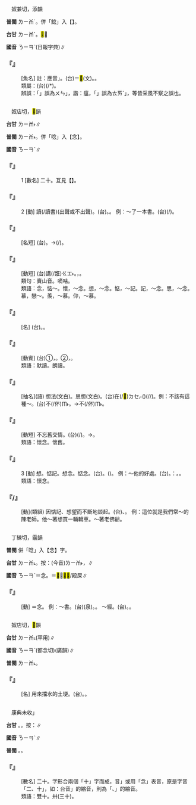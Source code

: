 
=={{ruby|鯰|ㄋㄧㄢˋ}}==

　奴兼切，添韻

'''普閩''' <rt>ㄌㄧㆰˊ</rt>。併「鯰」入【{{ruby|<mark>&#xffdae;</mark>|ㄋㄧㄢˊ}}】。

'''台甘''' <rt>ㄌㄧㆰˊ</rt>。<mark>&#xffdae;</mark>∥

'''國音''' <rt>ㄋㄧㄢˋ</rt>(日報字典)∥

    

==='''『{{ruby|鯰|ㄋㄧㄢˋ}}』'''===
: [魚名] 註：應音{{ruby|「|ㄋㄧㄢˊ}}」。(台){{ruby|鯰|ㄌㄧㆰˊ}}＝<mark>&#xffdae;</mark>(文)。{{ruby|塗|ㄊㆦˊ}}{{ruby|虱|ㄙㄚㆵ}}{{ruby|之|ㄐㄧ}}{{ruby|類|ㄌㄨㄧ˫}}。
:類屬：(台){{ruby|土|ㄊㆦˊ}}{{ruby|鰍|ㄌㄧㄨ}}(/{{ruby|塗|ㄊㆦˊ}}{{ruby|鰡|ㄌㄧㄨ}}*)。
:
:辨誤：「{{ruby|魚|ㄏㄧˊ}}{{ruby|塭|ㄨㄣ˪}}」誤為{{ruby|「|ㄏㄧˊ}}<rt>ㄨㄣ</rt>」，諧：瘟，「{{ruby|風|ㄏㆲ}}{{ruby|颱|ㄊㄞ}}」誤為{{ruby|「|ㄏㆲ}}<rt>ㄊㄞˊ</rt>」，等皆采風不察之誤也。
:
    

=={{ruby|念|ㄋㄧㄢˋ}}==

　奴店切，<mark>&#xf96d9;</mark>韻

'''台甘''' <rt>ㄌㄧㆰ˫</rt>∥

'''普閩''' <rt>ㄌㄧㆰ˫</rt>。併「唸」入【念】。

'''國音''' <rt>ㄋㄧㄢˋ</rt>∥

    

==='''『{{ruby|念|ㄋㄧㄢˋ}}』'''===
:1  [數名] 二十。互見【{{ruby|廾|ㄋㄧㄢˋ}}】。
    

==='''『{{ruby|念|ㄋㄧㄢˋ}}』'''===
:2  [動] 讀(/讀書)(出聲或不出聲)。(台){{ruby|念|ㄌㄧㆰ˫}}。{{ruby|讀|ㄊㄚㆶ ͘}}。 例：～了一本書。(台){{ruby|讀|ㄊㄚㆶ ͘}}{{ruby|完|ㄨㄢˊ}}(/{{ruby|了|ㄌㄧㄠˋ}}){{ruby|一|ㄐㄧㆵ ͘}}{{ruby|本|ㄅㄨㄣˋ}}{{ruby|冊|ㄘㆤㆷ}}。
    

==='''『{{ruby|念|ㄋㄧㄢˋ}}{{ruby|想|ㄒㄧㄤˇ}}{{ruby|兒|ㄦ}}』'''===
: [名短] (台){{ruby|記|ㄍㄧ˪}}{{ruby|念|ㄌㄧㆰ˫}}。→{{ruby|記|ㄍㄧ˪}}{{ruby|念|ㄌㄧㆰ˫}}{{ruby|品|ㄆㄧㄣˋ}}(/{{ruby|物|ㄇㄧㆷ ͘/ㄇㆭㆷ ͘}})。
    

==='''『{{ruby|念|ㄋㄧㄢˋ}}{{ruby|秧|ㄧㄤ}}{{ruby|兒|ㄦ}}』'''===
: [動短] (台){{ruby|念|ㄌㄧㆰ˫}}講(/誑)<rt>ㄍㆲ˫</rt>。{{ruby|無|ㆠㄜˊ}}{{ruby|直|ㄉㄧㆵ ͘}}{{ruby|接|ㄐㄧㄚㆴ}}{{ruby|講|ㄍㆲˋ}}，{{ruby|但|ㄉㄢ˫}}{{ruby|念|ㄌㄧㆰ˫}}{{ruby|<mark>&#xffa49;</mark>|ㆠㆤㆷ/ㆠㄨㆤㆷ}}{{ruby|付|ㄏㆦ˫}}{{ruby|人|·ㄌㄤˊ}}{{ruby|聽|ㄊㄧㆩ}}{{ruby|見|ㄍㆪ˪}}。
:類句：賣山音。嘀咕。
:
:類語：念，惦～。懷，～念。想，～念。惦，～記。記，～念。思，～念。慕，戀～。羨，～慕。仰，～慕。
:
    

==='''『{{ruby|念|ㄋㄧㄢˋ}}{{ruby|珠|ㄓㄨ}}』'''===
: [名] (台){{ruby|念|ㄌㄧㆰ˫}}{{ruby|珠|ㄗㄨ}}。{{ruby|素|ㄙㆦ˪}}{{ruby|珠|ㄗㄨ}}。
    

==='''『{{ruby|念|ㄋㄧㄢˋ}}{{ruby|書|ㄕㄨ}}』'''===
: [動賓] (台)①{{ruby|讀|ㄊㄚㆶ ͘}}{{ruby|策|ㄘㆤㆷ}}，{{ruby|念|ㄌㄧㆰ˫}}{{ruby|出|ㄘㄨㆵ}}{{ruby|聲|ㄒㄧㆩ}}。②{{ruby|讀|ㄊㄚㆶ ͘}}{{ruby|策|ㄘㆤㆷ}}，{{ruby|做|ㄗㄨㆤ˪/ㄗㄜ˪}}{{ruby|學|ㄏㄚㆶ ͘}}{{ruby|問|ㆠㄨㄣ˫}}。
:類語：默讀。朗讀。
:
    

==='''『{{ruby|念|ㄋㄧㄢˋ}}{{ruby|頭|·ㄊㄡˊ}}』'''===
: [抽名](語) 想法(文白)。思想(文白)。(台){{ruby|心|ㄒㄧㆬ}}{{ruby|肝|ㄍㄨㆩ}}{{ruby|內|ㄌㄞ˫}}在(/<mark>&#xf9549;</mark>)<rt>ㄉㆤㆷ</rt>{{ruby|想|ㄒㄧㆧ˫/ㄒㄧㆫ˫}}{{ruby|起|ㄎㄧˋ}}{{ruby|丌|ㆤ}}{{ruby|一|ㄐㄧㆵ ͘}}{{ruby|種|ㄐㄧㆲˋ}}{{ruby|想|ㄒㄧㆫ˫/ㄒㄧㆧ˫}}{{ruby|法|ㄏㄨㄚㆵ}}({{ruby|複|ㄏㆦㆶ}}{{ruby|雜|ㄗㄚㆴ ͘}}{{ruby|化|ㄏㄨㄚ˪}}){{ruby|著|ㄉㄧㄜㆷ}}(/{{ruby|就|ㄐㄧㄨ˫}}/{{ruby|都|ㄉㄜ˫}}){{ruby|是|ㄒㄧ˫}}{{ruby|思|ㄙㄨ}}{{ruby|想|ㄒㄧㆲˋ}}。例：不該有這種～。(台)不(/伓)<rt>ㆬ˫</rt>{{ruby|通|ㄊㄤ}}{{ruby|有|ㄨ˫}}{{ruby|<mark>&#xf8fbe;</mark>|ㄏㄧㆵ}}{{ruby|款|ㄎㄨㄢˋ}}{{ruby|丌|ㆤ}}{{ruby|想|ㄒㄧㆧ˫/ㄒㄧㆫ˫}}{{ruby|法|ㄏㄨㄚㆵ}}。→{{ruby|千|ㄑㄧㄢ}}{{ruby|萬|ㆠㄢ˫}}不(/伓)<rt>ㆬ˫</rt>{{ruby|通|ㄊㄤ}}{{ruby|按|ㄢ˪}}{{ruby|<mark>&#xf9651;</mark>|ㄋㆤ}}{{ruby|想|ㄒㄧㆫ˫/ㄒㄧㆧ˫}}。
    

==='''『{{ruby|念|ㄋㄧㄢˋ}}{{ruby|舊|ㄐㄧㄡˋ}}』'''===
: [動短] 不忘舊交情。(台){{ruby|數|ㄒㄧㄠ˪}}{{ruby|念|ㄌㄧㆰ˫}}{{ruby|古|ㄍㆦˋ}}{{ruby|早|ㄗㄚˋ}}({{ruby|丌|ㆤ}}{{ruby|朋|ㄅㄧㄥˊ}}{{ruby|友|ㄧㄨˋ}}/{{ruby|友|ㄧㄨˋ}}{{ruby|情|ㄐㄧㄥˊ}})。→{{ruby|有|ㄨ˫}}{{ruby|朋|ㄅㄧㄥˊ}}{{ruby|友|ㄧㄨˋ}}{{ruby|情|ㄐㄧㄥˊ}}。
:類語：懷念。懷舊。
:
    

==='''『{{ruby|念|ㄋㄧㄢˋ}}』'''===
:3  [動] 想。惦記。想念。惦念。(台){{ruby|念|ㄌㄧㆰ˫}}。{{ruby|數|ㄒㄧㄠ˪}}{{ruby|念|ㄌㄧㆰ˫}}({{ruby|思|ㄙㄨ}}{{ruby|念|ㄌㄧㆰ˫}})。 例：～他的好處。(台){{ruby|數|ㄒㄧㄠ˪}}{{ruby|念|ㄌㄧㆰ˫}}{{ruby|伊|ㄧ}}{{ruby|丌|ㆤ}}{{ruby|美|ㆠㄧˋ}}{{ruby|德|ㄉㄧㆤㆶ}}。{{ruby|像|ㄑㄧㆫ˫/ㄑㄧㆧ˫}}：{{ruby|恩|ㄨㄣ/ㄧㄣ}}{{ruby|惠|ㄏㄨㄧ˫}}。{{ruby|恩|ㄨㄣ/ㄧㄣ}}{{ruby|情|ㄐㄧㄥˊ}}。
:類語：懷念。
:
    

==='''『{{ruby|念|ㄋㄧㄢˋ}}{{ruby|叨|·ㄉㄠ}}/{{ruby|道|·ㄉㄠˋ}}』'''===
: [動](類組) 因惦記、想望而不斷地談起。(台){{ruby|數|ㄒㄧㄠ˪}}{{ruby|念|ㄌㄧㆰ˪}}、{{ruby|思|ㄙㄨ}}{{ruby|念|ㄌㄧㆰ˫}}。 例：這位就是我們常～的陳老師。他～著想買一輛轎車。～著老佛爺。
    

=={{ruby|唸|ㄋㄧㄢˋ}}==

　丁練切，霰韻{{ruby|＝|ㄉㄧㄢˋ}}

'''普閩''' 併「唸」入【念】字。

'''台甘''' <rt>ㄉㄧㆰ˪</rt>。按：(今音)<rt>ㄌㄧㆰ˫</rt>，{{ruby|唸|ㄌㄧㆰ˫}}{{ruby|冊|ㄘㆤㆷ}}∥

'''國音''' <rt>ㄋㄧㄢˋ</rt>＝念。{{ruby|(文)|ㄉㄧㄢˋ}}＝<mark>&#xf96db;</mark>，<mark>&#xf96db;</mark><mark>&#xf96da;</mark>/殿屎∥

    

==='''『{{ruby|唸|ㄋㄧㄢˋ}}』'''===
: [動] ＝念。 例：～書。(台){{ruby|念|ㄌㄧㆰ˫}}{{ruby|書|ㄗㄨ}}(泉)。{{ruby|讀|ㄊㄚㆶ ͘}}{{ruby|策|ㄘㆤㆷ}}。 ～經。(台){{ruby|念|ㄌㄧㆰ˫}}{{ruby|經|ㄍㄧㄥ}}。{{ruby|誦|ㄒㄧㆲ˫}}{{ruby|經|ㄍㄧㄥ}}。
    

=={{ruby|<mark>&#xf98b8;</mark>|ㄋㄧㄢˋ}}==

　奴店切，<mark>&#xf96d9;</mark>韻

'''台甘''' <rt>ㄉㄧㆰ˪</rt>(罕用)∥

'''國音''' <rt>ㄋㄧㄢˋ</rt>(都念切)(廣韻)∥

'''普閩''' <rt>ㄌㄧㆰ˪</rt>。

    

==='''『{{ruby|<mark>&#xf98b8;</mark>|ㄋㄧㄢˋ}}』'''===
: [名] 用來擋水的土埂。(台){{ruby|堤|ㄊㆤˊ}}{{ruby|岸|ㄏㄨㆩ˫}}。{{ruby|圳|ㄗㄨㄣ˪}}{{ruby|岸|ㄏㄨㆩ˫}}。
    

=={{ruby|廿|ㄋㄧㄢˋ}}==

　康典未收{{ruby|「|ㄋㄧㄢˋ}}」

'''台甘''' {{ruby|(文)|ㆢㄧㆷ}}。{{ruby|(語)|ㆢㄧㄚㆴ}}。按：{{ruby|→|ㄌㄧㄚㆴ ͘}}∥

'''國音''' <rt>ㄋㄧㄢˋ</rt>∥

'''普閩''' {{ruby|(文)|ㄌㄧㆴ ͘}}。{{ruby|(白)|ㄌㄧㄚㆴ ͘}}。

    

==='''『{{ruby|廿|ㄋㄧㄢˋ}}』'''===
: [數名] 二十。字形合兩個「十」字而成，音{{ruby|「|ㄋㄧㄢˋ}}」或用「念」表音，原是字音「二、十」，如：台音{{ruby|「|ㄌㄧ˫}}{{ruby|、|ㄗㄚㆴ ͘}}」{{ruby|→|ㄌㄧㄚㆴ}}{{ruby|→|ㄌㄧㆰ˫}}的縮音{{ruby|。|ㄌㄧㆴ ͘}}，則為「{{ruby|二|ㄌㄧ˫}}、{{ruby|十|ㄒㄧㆴ ͘}}」的縮音。
:類語：雙十。卅(三十)。
:
    
